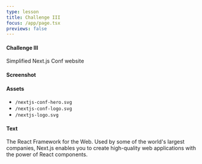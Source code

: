 ```yaml
---
type: lesson
title: Challenge III
focus: /app/page.tsx
previews: false
---
```



<LocalStorage client:load />
<Prettier client:load />

#### Challenge III

Simplified Next.js Conf website

#### Screenshot

<EnlargeImage client:load src="/challenge-III-screenshot.svg" />

#### Assets

- `/nextjs-conf-hero.svg`
- `/nextjs-conf-logo.svg`
- `/nextjs-logo.svg`

#### Text

The React Framework for the Web. Used by some of the world's largest companies, Next.js enables you to create high-quality web applications with the power of React components.
